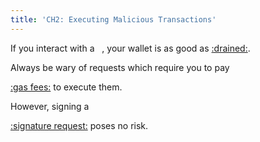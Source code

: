 ```yaml
---
title: 'CH2: Executing Malicious Transactions'
---
```


If you interact with a <Nutshell glossaryEntry="content/glossary/Malicious-Smart-Contract.mdx" children="Malicious Smart Contract" />  , your wallet is as good as [:drained:]().



Always be wary of requests which require you to pay 

[:gas fees:]() to execute them.



However, signing a 

[:signature request:]() poses no risk.

